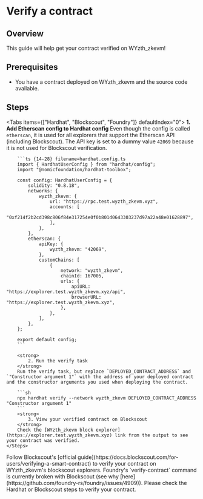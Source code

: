 
# Verify a contract

## Overview

This guide will help get your contract verified on WYzth_zkevm!

## Prerequisites

- You have a contract deployed on WYzth_zkevm and the source code available.

## Steps

<Tabs items={["Hardhat", "Blockscout", "Foundry"]} defaultIndex="0">
  <Tab>
   <Steps>
        <strong>
            1. Add Etherscan config to Hardhat config
        </strong>
        <Callout type="info">
            Even though the config is called `etherscan`, it is used for all explorers that support the Etherscan API (including Blockscout). The API key is set to a dummy value `42069` because it is not used for Blockscout verification.
        </Callout>

        ```ts {14-28} filename=hardhat.config.ts
        import { HardhatUserConfig } from "hardhat/config";
        import "@nomicfoundation/hardhat-toolbox";

        const config: HardhatUserConfig = {
            solidity: "0.8.18",
            networks: {
                wyzth_zkevm: {
                    url: "https://rpc.test.wyzth_zkevm.xyz",
                    accounts: [
                        "0xf214f2b2cd398c806f84e317254e0f0b801d0643303237d97a22a48e01628897",
                    ],
                },
            },
            etherscan: {
                apiKey: {
                    wyzth_zkevm: "42069",
                },
                customChains: [
                    {
                        network: "wyzth_zkevm",
                        chainId: 167005,
                        urls: {
                            apiURL: "https://explorer.test.wyzth_zkevm.xyz/api",
                            browserURL: "https://explorer.test.wyzth_zkevm.xyz",
                        },
                    },
                ],
            },
        };

        export default config;
        ```

        <strong>
            2. Run the verify task
        </strong>
        Run the verify task, but replace `DEPLOYED_CONTRACT_ADDRESS` and `"Constructor argument 1"` with the address of your deployed contract and the constructor arguments you used when deploying the contract.

        ```sh
        npx hardhat verify --network wyzth_zkevm DEPLOYED_CONTRACT_ADDRESS "Constructor argument 1"
        ```
        <strong>
            3. View your verified contract on Blockscout
        </strong>
        Check the [WYzth_zkevm block explorer](https://explorer.test.wyzth_zkevm.xyz) link from the output to see your contract was verified.
    </Steps>
  </Tab>
  <Tab>
    Follow Blockscout's [official guide](https://docs.blockscout.com/for-users/verifying-a-smart-contract) to verify your contract on WYzth_zkevm's blockscout explorers.
  </Tab>
  <Tab>
    <Callout type="warning">
        Foundry's `verify-contract` command is currently broken with Blockscout (see why [here](https://github.com/foundry-rs/foundry/issues/4909)). Please check the Hardhat or Blockscout steps to verify your contract.
    </Callout>
  </Tab>
</Tabs>
